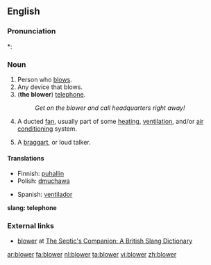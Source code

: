 ==English==

===Pronunciation===
*: {{rhymes|əʊə(r)}}

===Noun===
{{en-noun}}

# Person who [[blow]]s.
# Any device that blows.
# ('''the blower''') {{context|slang|dated|mostly|British}} [[telephone]].
#: ''Get on the blower and call headquarters right away!''
# A ducted [[fan]], usually part of some [[heating]], [[ventilation]], and/or [[air conditioning]] system.
# {{dated}} A [[braggart]], or loud talker.

====Translations====
{{trans-top|person}}
{{trans-mid}}
{{trans-bottom}}

{{trans-top|device}}
* Finnish: [[puhallin]]
* Polish: [[dmuchawa]]
{{trans-mid}}
* Spanish: [[ventilador]]
{{trans-bottom}}

'''slang: telephone'''
<!--add slang terms for "telephone" to this table, where these exist-->
{{top}}
{{mid}}
{{bottom}}

<!--move to separate page:
: [[suction blower]]:
* Spanish: aspirador.
-->

===External links===
* [http://septicscompanion.com/dictionary/b.html#blower blower] at [http://septicscompanion.com The Septic's Companion: A British Slang Dictionary]

[[ar:blower]]
[[fa:blower]]
[[nl:blower]]
[[ta:blower]]
[[vi:blower]]
[[zh:blower]]